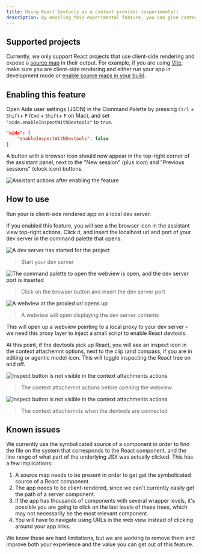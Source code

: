 ```yaml
---
title: Using React Devtools as a context provider (experimental)
description: By enabling this experimental feature, you can give context to agents by pointing and clicking on your React components.
---
```




## Supported projects

Currently, we only support React projects that use client-side rendering and expose a [source map](https://web.dev/articles/source-maps) in their output. For example, if you are using [Vite](https://vite.dev), make sure you are client-side rendering and either run your app in development mode or [enable source maps in your build](https://vite.dev/config/build-options.html#build-sourcemap).

## Enabling this feature

Open Aide user settings (JSON) in the Command Palette by pressing `Ctrl` + `Shift`+ `P` (`Cmd` + `Shift`+ `P` on Mac), and set `"aide.enableInspectWithDevtools"` to `true`.

```json
"aide": {
    "enableInspectWithDevtools": false
}
```

A button with a browser icon should now appear in the top-right corner of the assistant panel, next to the "New session" (plus icon) and "Previous sessions" (clock icon) buttons.

![Assistant actions after enabling the feature](../../../assets/devtools/feature_enabled.png)

## How to use

Run your is client-side rendered app on a local dev server.

If you enabled this feature, you will see a the browser icon in the assistant view top-right actions. Click it, and insert the localhost url and port of your dev server in the command palette that opens.

![A dev server has started for the project](../../../assets/devtools/dev_server_started.png)

> Start your dev server

![The command palette to open the webview is open, and the dev server port is inserted](../../../assets/devtools/open_command_palette.png)

> Click on the browser button and insert the dev server port

![A webview at the proxied url opens up](../../../assets/devtools/open_proxy_webview.png)

> A webview will open displaying the dev server contents

This will open up a webview pointing to a local proxy to your dev server – we need this proxy layer to inject a small script to enable React devtools.

At this point, if the devtools pick up React, you will see an inspect icon in the context attachemnt options, next to the clip (and compass, if you are in editing or agentic mode) icon. This will toggle inspecting the React tree on and off.

![Inspect button is not visible in the context attachments actions](../../../assets/devtools/inspect_button_not_available.png)

> The context attachemnt actions before opening the webview

![Inspect button is not visible in the context attachments actions](../../../assets/devtools/inspect_button_available.png)

> The context attachemnts when the devtools are connected

## Known issues

We currently use the symbolicated source of a component in order to find the file on the system that corresponds to the React component, and the line range of what part of the underlying JSX was actually clicked.
This has a few implications:

1. A source map needs to be present in order to get get the symbolicated source of a React component.
2. The app needs to be client-rendered, since we can't currently easily get the path of a server component.
3. If the app has thousands of components with several wrapper levels, it's possible you are going to click on the last levels of these trees, which may not necessarily be the most relevant component.
4. You will have to navigate using URLs in the web view instead of clicking around your app links.

We know these are hard limitations, but we are working to remove them and improve both your experience and the value you can get out of this feature.

